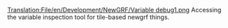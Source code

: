 [[Translation:File/en/Development/NewGRF/Variable debug1.png]]
Accessing the variable inspection tool for tile-based newgrf things.